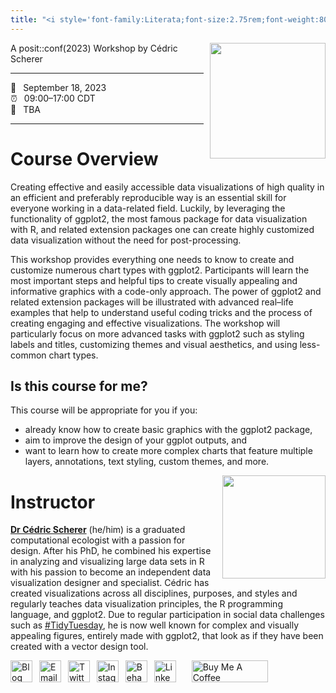 ```yaml
---
title: "<i style='font-family:Literata;font-size:2.75rem;font-weight:800;line-height:.9;'>Engaging and Beautiful Data Visualizations with ggplot2</i>"
---
```


![](images/logo.png){style="float:right;padding: 0 0 0 10px;" fig-alt="Course Hex Logo" width="185"}

A posit::conf(2023) Workshop by Cédric Scherer

------------------------------------------------------------------------

<span class='code'>📆 &ensp;September 18, 2023</span>\
<span class='code'>⏰ &ensp;09:00–17:00 CDT</span>\
<span class='code'>🏨 &ensp;TBA</span>\

------------------------------------------------------------------------

# Course Overview

Creating effective and easily accessible data visualizations of high quality in an efficient and preferably reproducible way is an essential skill for everyone working in a data-related field. Luckily, by leveraging the functionality of ggplot2, the most famous package for data visualization with R, and related extension packages one can create highly customized data visualization without the need for post-processing.

This workshop provides everything one needs to know to create and customize numerous chart types with ggplot2. Participants will learn the most important steps and helpful tips to create visually appealing and informative graphics with a code-only approach. The power of ggplot2 and related extension packages will be illustrated with advanced real–life examples that help to understand useful coding tricks and the process of creating engaging and effective visualizations. The workshop will particularly focus on more advanced tasks with ggplot2 such as styling labels and titles, customizing themes and visual aesthetics, and using less-common chart types.

## Is this course for me?

This course will be appropriate for you if you:

* already know how to create basic graphics with the ggplot2 package,
* aim to improve the design of your ggplot outputs, and
* want to learn how to create more complex charts that feature multiple layers, annotations, text styling, custom themes, and more.

![](images/cedric.png){style="float:right;padding: 0 0 5px 10px;" fig-alt="Headshot of the course instructor Cédric Scherer" width="165"}


# Instructor

[**Dr Cédric Scherer**](http://cedricscherer.com/) (he/him) is a graduated computational ecologist with a passion for design. After his PhD, he combined his expertise in analyzing and visualizing large data sets in R with his passion to become an independent data visualization designer and specialist. Cédric has created visualizations across all disciplines, purposes, and styles and regularly teaches data visualization principles, the R programming language, and ggplot2. Due to regular participation in social data challenges such as [#TidyTuesday](https://github.com/rfordatascience/tidytuesday), he is now well known for complex and visually appealing figures, entirely made with ggplot2, that look as if they have been created with a vector design tool.

<div align="center">
<a href="https://www.cedricscherer.com"><img border="0" alt="Blog" src="https://assets.dryicons.com/uploads/icon/svg/4926/home.svg" width="35" height="35"></a>&ensp;
<a href="mailto:info@cedricscherer.com"><img border="0" alt="Email" src="https://assets.dryicons.com/uploads/icon/svg/8009/02dc3a5c-6504-4347-85fb-3f510cfecc45.svg" width="35" height="35"></a>&ensp;
<a href="https://twitter.com/CedScherer"><img border="0" alt="Twitter" src="https://assets.dryicons.com/uploads/icon/svg/8385/c23f7ffc-ca8d-4246-8978-ce9f6d5bcc99.svg" width="35" height="35"></a>&ensp; 
<a href="https://www.instagram.com/cedscherer/"><img border="0" alt="Instagram" src="https://assets.dryicons.com/uploads/icon/svg/8330/62263227-bb78-4b42-a9a9-e222e0cc7b97.svg" width="35" height="35"></a>&ensp;
<a href="https://www.behance.net/cedscherer"><img border="0" alt="Behance" src="https://assets.dryicons.com/uploads/icon/svg/8264/04073ce3-5b98-4f32-88d3-82b2ef828066.svg" width="35" height="35"></a>&ensp;
<a href="https://www.linkedin.com/in/cedricpscherer/"><img border="0" alt="LinkedIn" src="https://assets.dryicons.com/uploads/icon/svg/8337/a347cd89-1662-4421-be90-58e5e8004eae.svg" width="35" height="35"></a>&ensp;&emsp;
<a href="https://www.buymeacoffee.com/z3tt" target="_blank"><img src="https://www.buymeacoffee.com/assets/img/guidelines/download-assets-sm-1.svg" alt="Buy Me A Coffee" style="height: 35px !important;width: 122px !important;" ></a>
</div>


